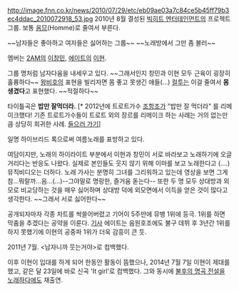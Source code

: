 http://image.fnn.co.kr/news/2010/07/29/etc/eb09ae03a7c84ce5b45ff79b3ec4ddac_2010072918_53.jpg
2010년 8월 결성된 [[빅히트 엔터테인먼트]]의 프로젝트 그룹. 보통 [[옴므]](Homme)로 줄여서 부른다.

~~남자들은 좋아하고 여자들은 싫어하는 그룹~~
~~노래방에서 그만 좀 불러~~


멤버는 [[2AM]]의 [[이창민]], [[에이트]]의 [[이현]].

그룹 명처럼 남자다움을 내세우고 있다. ~~그래서인지 창민과 이현 모두 근육이 굉장히 훌륭하다~~ [[왕비호]]의 표현을 빌리자면 몸 좋고 못생긴 애들(...) [[컬투]]는 이걸 줄여서 '''몸생겼다'''고 표현했다. ~~적절하다~~

타이틀곡은 '''밥만 잘먹더라.''' [* 2012년에 트로트가수 [[조항조]]가 "밥만 잘 먹더라" 를 리메이크했다! 기존 트로트가수들이 트로트 외의 장르를 리메이크 하는 사례는 거의 없는만큼 상당히 희귀한 사례. [http://blog.daum.net/2458829/18225183 들으러 가기]]

일명 하이브리드 록으로써 여름노래를 표방하고 있다.

여담이지만, 노래의 하이라이트 부분에서 이현과 창민이 서로 바라보고 노래하기에 오글거리다는 반응도 나왔다. 실제로 본인들도 웃지 않기 위해 이마를 보고 노래한다고 (....) 뮤직비디오는 더하다. 노래 가사는 분명히 그녀를 그리워하고 있는데 영상을 보면 그게 참...뭐랄까...음...(...)--그야말로 명랑한, 즐거움 돋는다-- 또한 두 명 모두 상대방과 외모로 비교당하는 것을 매우 싫어하며 상대방 덕에 외모면에서 이득을 얻은 것이 많다고 생각한다. ~~그래서 서로 싫어한다~~

공개되자마자 각종 차트를 싹쓸어버렸고 기어이 5주만에 뮤뱅 1위에 등극. 
1위를 하면 막춤을 추겠다는 공약을 이룬다. [http://ntn.seoul.co.kr/main.php?cmd=news/news_view&idx=49549 기사]
에이트는 음원호조에도 불구 데뷔 후 3년간 1위를 하지 못했기에 이현의 공중파 1위가 더욱 감흥이 큰 듯.

2011년 7월. <남자니까 웃는거야>로 컴백했다.

이후 이현이 입대를 하게 되어 한동안 활동이 뜸했으나, 2014년 7월 7일 이현이 제대를 했고, 같은 달 23일에 바로 신곡 'It girl'로 컴백했다. 그와 동시에 [[불후의 명곡 전설을 노래하다]]에도 재출연.
